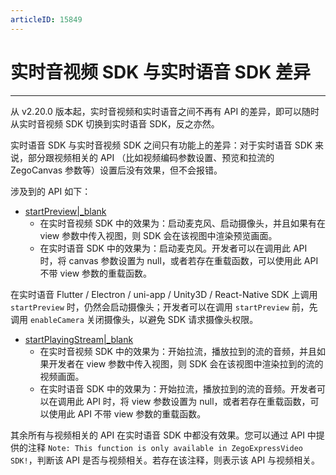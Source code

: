 ```yaml
---
articleID: 15849
---
```

# 实时音视频 SDK 与实时语音 SDK 差异

- - -

从 v2.20.0 版本起，实时音视频和实时语音之间不再有 API 的差异，即可以随时从实时音视频 SDK 切换到实时语音 SDK，反之亦然。

实时语音 SDK 与实时音视频 SDK 之间只有功能上的差异：对于实时语音 SDK 来说，部分跟视频相关的 API （比如视频编码参数设置、预览和拉流的 ZegoCanvas 参数等）设置后没有效果，但不会报错。

涉及到的 API 如下：

- [startPreview\|_blank](/unique-api/express-video-sdk/zh/javascript_react-native/classes/_zegoexpressengine_.zegoexpressengine.html#startpreview)
    - 在实时音视频 SDK 中的效果为：启动麦克风、启动摄像头，并且如果有在 view 参数中传入视图，则 SDK 会在该视图中渲染预览画面。
    - 在实时语音 SDK 中的效果为：启动麦克风。开发者可以在调用此 API 时，将 canvas 参数设置为 null，或者若存在重载函数，可以使用此 API 不带 view 参数的重载函数。

<div class="mk-warning">


在实时语音 Flutter / Electron / uni-app / Unity3D / React-Native SDK 上调用 `startPreview` 时，仍然会启动摄像头；开发者可以在调用 `startPreview` 前，先调用 `enableCamera` 关闭摄像头，以避免 SDK 请求摄像头权限。 
</div>


- [startPlayingStream\|_blank](/unique-api/express-video-sdk/zh/javascript_react-native/classes/_zegoexpressengine_.zegoexpressengine.html#startplayingstream)
    - 在实时音视频 SDK 中的效果为：开始拉流，播放拉到的流的音频，并且如果开发者在 view 参数中传入视图，则 SDK 会在该视图中渲染拉到的流的视频画面。
    - 在实时语音 SDK 中的效果为：开始拉流，播放拉到的流的音频。开发者可以在调用此 API 时，将 view 参数设置为 null，或者若存在重载函数，可以使用此 API 不带 view 参数的重载函数。

<div class="mk-warning">


其余所有与视频相关的 API 在实时语音 SDK 中都没有效果。您可以通过 API 中提供的注释 `Note: This function is only available in ZegoExpressVideo SDK!`，判断该 API 是否与视频相关。若存在该注释，则表示该 API 与视频相关。
</div>

